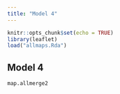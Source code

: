 ```yaml
---
title: "Model 4"
---
```


<!-- Global site tag (gtag.js) - Google Analytics -->
<script async src="https://www.googletagmanager.com/gtag/js?id=UA-100444709-3"></script>
<script>
  window.dataLayer = window.dataLayer || [];
  function gtag(){dataLayer.push(arguments);}
  gtag('js', new Date());

  gtag('config', 'UA-100444709-3');
</script>


```r
knitr::opts_chunk$set(echo = TRUE)
library(leaflet)
load("allmaps.Rda")
```


## Model 4


```r
map.allmerge2
```



